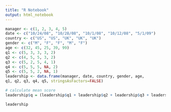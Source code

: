 ```yaml
---
title: "R Notebook"
output: html_notebook
---
```


```r
manager <- c(1, 2, 3, 4, 5)
date <- c("10/24/08", "10/28/08", "10/1/08", "10/12/08", "5/1/09")
country <- c("US", "US", "UK", "UK", "UK")
gender <- c("M", "F", "F", "M", "F")
age <- c(32, 45, 25, 39, 99)
q1 <- c(5, 3, 3, 3, 2)
q2 <- c(4, 5, 5, 3, 2)
q3 <- c(5, 2, 5, 4, 1)
q4 <- c(5, 5, 5, NA, 2)
q5 <- c(5, 5, 2, NA, 1)
leadership <- data.frame(manager, date, country, gender, age,
q1, q2, q3, q4, q5, stringsAsFactors=FALSE)
```

```r
# calculate mean score
leadership$q = (leadership$q1 + leadership$q2 + leadership$q3 + leadership$q4 + leadership$q5) / 5
```

```r
leadership
```


